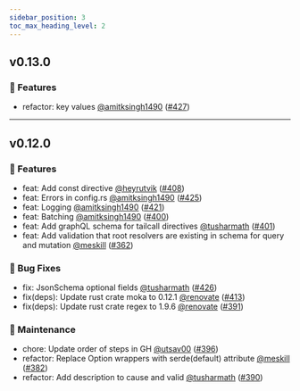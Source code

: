 ```yaml
---
sidebar_position: 3
toc_max_heading_level: 2
---
```



<VersionUpdateCard />

## v0.13.0 

### 🚀 Features

- refactor: key values [@amitksingh1490](https://github.com/amitksingh1490) ([#427](https://github.com/tailcallhq/tailcall/pull/427))


---
## v0.12.0 

### 🚀 Features

- feat: Add const directive [@heyrutvik](https://github.com/heyrutvik) ([#408](https://github.com/tailcallhq/tailcall/pull/408))
- feat: Errors in config.rs [@amitksingh1490](https://github.com/amitksingh1490) ([#425](https://github.com/tailcallhq/tailcall/pull/425))
- feat: Logging [@amitksingh1490](https://github.com/amitksingh1490) ([#421](https://github.com/tailcallhq/tailcall/pull/421))
- feat: Batching [@amitksingh1490](https://github.com/amitksingh1490) ([#400](https://github.com/tailcallhq/tailcall/pull/400))
- feat: Add graphQL schema for tailcall directives [@tusharmath](https://github.com/tusharmath) ([#401](https://github.com/tailcallhq/tailcall/pull/401))
- feat: Add validation that root resolvers are existing in schema for query and mutation [@meskill](https://github.com/meskill) ([#362](https://github.com/tailcallhq/tailcall/pull/362))

### 🐛 Bug Fixes

- fix: JsonSchema optional fields [@tusharmath](https://github.com/tusharmath) ([#426](https://github.com/tailcallhq/tailcall/pull/426))
- fix(deps): Update rust crate moka to 0.12.1 [@renovate](https://github.com/renovate) ([#413](https://github.com/tailcallhq/tailcall/pull/413))
- fix(deps): Update rust crate regex to 1.9.6 [@renovate](https://github.com/renovate) ([#391](https://github.com/tailcallhq/tailcall/pull/391))

### 🧰 Maintenance

- chore: Update order of steps in GH [@utsav00](https://github.com/utsav00) ([#396](https://github.com/tailcallhq/tailcall/pull/396))
- refactor: Replace Option wrappers with serde(default) attribute [@meskill](https://github.com/meskill) ([#382](https://github.com/tailcallhq/tailcall/pull/382))
- refactor: Add description to cause and valid [@tusharmath](https://github.com/tusharmath) ([#390](https://github.com/tailcallhq/tailcall/pull/390))
